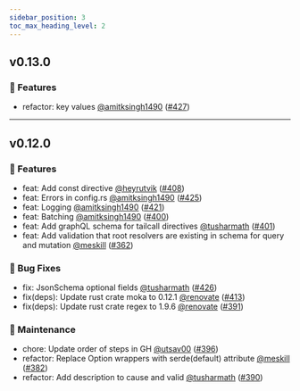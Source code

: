 ```yaml
---
sidebar_position: 3
toc_max_heading_level: 2
---
```



<VersionUpdateCard />

## v0.13.0 

### 🚀 Features

- refactor: key values [@amitksingh1490](https://github.com/amitksingh1490) ([#427](https://github.com/tailcallhq/tailcall/pull/427))


---
## v0.12.0 

### 🚀 Features

- feat: Add const directive [@heyrutvik](https://github.com/heyrutvik) ([#408](https://github.com/tailcallhq/tailcall/pull/408))
- feat: Errors in config.rs [@amitksingh1490](https://github.com/amitksingh1490) ([#425](https://github.com/tailcallhq/tailcall/pull/425))
- feat: Logging [@amitksingh1490](https://github.com/amitksingh1490) ([#421](https://github.com/tailcallhq/tailcall/pull/421))
- feat: Batching [@amitksingh1490](https://github.com/amitksingh1490) ([#400](https://github.com/tailcallhq/tailcall/pull/400))
- feat: Add graphQL schema for tailcall directives [@tusharmath](https://github.com/tusharmath) ([#401](https://github.com/tailcallhq/tailcall/pull/401))
- feat: Add validation that root resolvers are existing in schema for query and mutation [@meskill](https://github.com/meskill) ([#362](https://github.com/tailcallhq/tailcall/pull/362))

### 🐛 Bug Fixes

- fix: JsonSchema optional fields [@tusharmath](https://github.com/tusharmath) ([#426](https://github.com/tailcallhq/tailcall/pull/426))
- fix(deps): Update rust crate moka to 0.12.1 [@renovate](https://github.com/renovate) ([#413](https://github.com/tailcallhq/tailcall/pull/413))
- fix(deps): Update rust crate regex to 1.9.6 [@renovate](https://github.com/renovate) ([#391](https://github.com/tailcallhq/tailcall/pull/391))

### 🧰 Maintenance

- chore: Update order of steps in GH [@utsav00](https://github.com/utsav00) ([#396](https://github.com/tailcallhq/tailcall/pull/396))
- refactor: Replace Option wrappers with serde(default) attribute [@meskill](https://github.com/meskill) ([#382](https://github.com/tailcallhq/tailcall/pull/382))
- refactor: Add description to cause and valid [@tusharmath](https://github.com/tusharmath) ([#390](https://github.com/tailcallhq/tailcall/pull/390))
